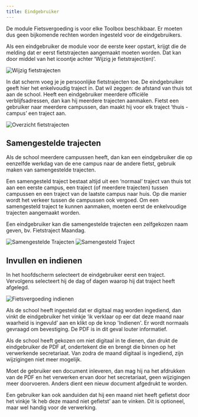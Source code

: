 ```yaml
---
title: Eindgebruiker
---
```


De module Fietsvergoeding is voor elke Toolbox beschikbaar. Er moeten dus geen bijkomende rechten worden ingesteld voor de eindgebruikers.

Als een eindgebruiker de module voor de eerste keer opstart, krijgt die de melding dat er eerst fietstrajecten aangemaakt moeten worden. Dat kan door middel van het icoontje achter ‘Wijzig je fietstraject(en)’.

![Wijzig fietstrajecten](./fiets_09.png)

In dat scherm voeg je je persoonlijke fietstrajecten toe. De eindgebruiker geeft hier het enkelvoudig traject in. Dat wil zeggen: de afstand van thuis tot aan de school. Heeft een eindgebruiker meerdere officiële verblijfsadressen, dan kan hij meerdere trajecten aanmaken. Fietst een gebruiker naar meerdere campussen, dan maakt hij voor elk traject ‘thuis - campus’ een traject aan.

![Overzicht fietstrajecten](./trajecten.png)

## Samengestelde trajecten

Als de school meerdere campussen heeft, dan kan een eindgebruiker die op eenzelfde werkdag van de ene campus naar de andere fietst, gebruik maken van samengestelde trajecten.

Een samengesteld traject bestaat altijd uit een ‘normaal’ traject van thuis tot aan een eerste campus, een traject (of meerdere trajecten) tussen campussen en een traject van de laatste campus naar huis. Op die manier wordt het verkeer tussen de campussen ook vergoed. Om een samengesteld traject te kunnen aanmaken, moeten eerst de enkelvoudige trajecten aangemaakt worden. 

Een eindgebruiker kan die samengestelde trajecten een zelfgekozen naam geven, bv. Fietstraject Maandag.

![Samengestelde Trajecten](./samengesteld_traject.png)
![Samengesteld Traject](./samengestelde_trajecten.png)

## Invullen en indienen

In het hoofdscherm selecteert de eindgebruiker eerst een traject. Vervolgens selecteert hij de dag of dagen waarop hij dat traject heeft afgelegd.

![Fietsvergoeding indienen](./indienen.png)

Als de school heeft ingesteld dat er digitaal mag worden ingediend, dan vinkt de eindgebruiker het vinkje ‘ik verklaar op eer dat deze maand naar waarheid is ingevuld’ aan en klikt op de knop 'Indienen'. Er wordt normaals gevraagd om bevestiging. De PDF is in dit geval louter informatief.

Als de school heeft gekozen om niet digitaal in te dienen, dan drukt de eindgebruiker de PDF af, ondertekent die en brengt die binnen op het verwerkende secretariaat. Van zodra de maand digitaal is ingediend, zijn wijzigingen niet meer mogelijk.

Moet de gebruiker een document inleveren, dan mag hij na het afdrukken van de PDF en het verwerken ervan door het secretariaat, geen wijzigingen meer doorvoeren. Anders dient een nieuw document afgedrukt te worden.

Een gebruiker kan ook aanduiden dat hij een maand niet heeft gefietst door het vinkje ‘ik heb deze maand niet gefietst’ aan te vinken. Dit is optioneel, maar wel handig voor de verwerking. 